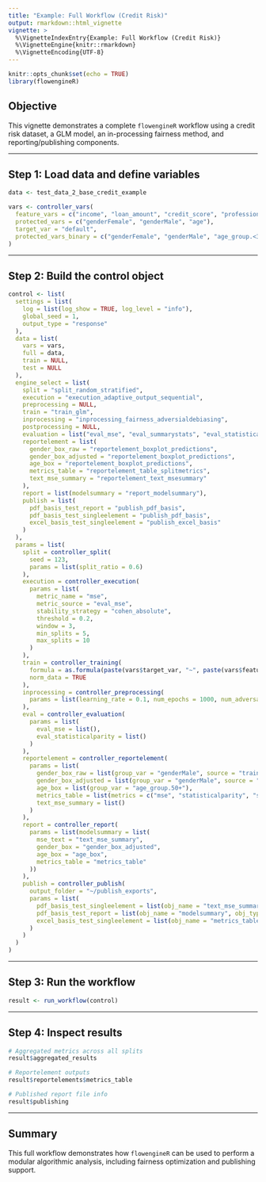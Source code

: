 ```yaml
---
title: "Example: Full Workflow (Credit Risk)"
output: rmarkdown::html_vignette
vignette: >
  %\VignetteIndexEntry{Example: Full Workflow (Credit Risk)}
  %\VignetteEngine{knitr::rmarkdown}
  %\VignetteEncoding{UTF-8}
---
```


```r
knitr::opts_chunk$set(echo = TRUE)
library(flowengineR)
```

## Objective

This vignette demonstrates a complete `flowengineR` workflow using a credit risk dataset, a GLM model, an in-processing fairness method, and reporting/publishing components.

---

## Step 1: Load data and define variables

```r
data <- test_data_2_base_credit_example

vars <- controller_vars(
  feature_vars = c("income", "loan_amount", "credit_score", "professionEmployee", "professionSelfemployed", "professionUnemployed"),
  protected_vars = c("genderFemale", "genderMale", "age"),
  target_var = "default",
  protected_vars_binary = c("genderFemale", "genderMale", "age_group.<30", "age_group.30-50", "age_group.50+")
)
```

---

## Step 2: Build the control object

```r
control <- list(
  settings = list(
    log = list(log_show = TRUE, log_level = "info"),
    global_seed = 1,
    output_type = "response"
  ),
  data = list(
    vars = vars,
    full = data,
    train = NULL,
    test = NULL
  ),
  engine_select = list(
    split = "split_random_stratified",
    execution = "execution_adaptive_output_sequential",
    preprocessing = NULL,
    train = "train_glm",
    inprocessing = "inprocessing_fairness_adversialdebiasing",
    postprocessing = NULL,
    evaluation = list("eval_mse", "eval_summarystats", "eval_statisticalparity"),
    reportelement = list(
      gender_box_raw = "reportelement_boxplot_predictions",
      gender_box_adjusted = "reportelement_boxplot_predictions",
      age_box = "reportelement_boxplot_predictions",
      metrics_table = "reportelement_table_splitmetrics",
      text_mse_summary = "reportelement_text_msesummary"
    ),
    report = list(modelsummary = "report_modelsummary"),
    publish = list(
      pdf_basis_test_report = "publish_pdf_basis",
      pdf_basis_test_singleelement = "publish_pdf_basis",
      excel_basis_test_singleelement = "publish_excel_basis"
    )
  ),
  params = list(
    split = controller_split(
      seed = 123,
      params = list(split_ratio = 0.6)
    ),
    execution = controller_execution(
      params = list(
        metric_name = "mse",
        metric_source = "eval_mse",
        stability_strategy = "cohen_absolute",
        threshold = 0.2,
        window = 3,
        min_splits = 5,
        max_splits = 10
      )
    ),
    train = controller_training(
      formula = as.formula(paste(vars$target_var, "~", paste(vars$feature_vars, collapse = "+"), "+", paste(vars$protected_vars, collapse = "+"))),
      norm_data = TRUE
    ),
    inprocessing = controller_preprocessing(
      params = list(learning_rate = 0.1, num_epochs = 1000, num_adversary_steps = 10)
    ),
    eval = controller_evaluation(
      params = list(
        eval_mse = list(),
        eval_statisticalparity = list()
      )
    ),
    reportelement = controller_reportelement(
      params = list(
        gender_box_raw = list(group_var = "genderMale", source = "train"),
        gender_box_adjusted = list(group_var = "genderMale", source = "train"),
        age_box = list(group_var = "age_group.50+"),
        metrics_table = list(metrics = c("mse", "statisticalparity", "summarystats")),
        text_mse_summary = list()
      )
    ),
    report = controller_report(
      params = list(modelsummary = list(
        mse_text = "text_mse_summary",
        gender_box = "gender_box_adjusted",
        age_box = "age_box",
        metrics_table = "metrics_table"
      ))
    ),
    publish = controller_publish(
      output_folder = "~/publish_exports",
      params = list(
        pdf_basis_test_singleelement = list(obj_name = "text_mse_summary", obj_type = "reportelement"),
        pdf_basis_test_report = list(obj_name = "modelsummary", obj_type = "report"),
        excel_basis_test_singleelement = list(obj_name = "metrics_table", obj_type = "reportelement")
      )
    )
  )
)
```

---

## Step 3: Run the workflow

```r
result <- run_workflow(control)
```

---

## Step 4: Inspect results

```r
# Aggregated metrics across all splits
result$aggregated_results

# Reportelement outputs
result$reportelements$metrics_table

# Published report file info
result$publishing
```

---

## Summary

This full workflow demonstrates how `flowengineR` can be used to perform a modular algorithmic analysis, including fairness optimization and publishing support.
